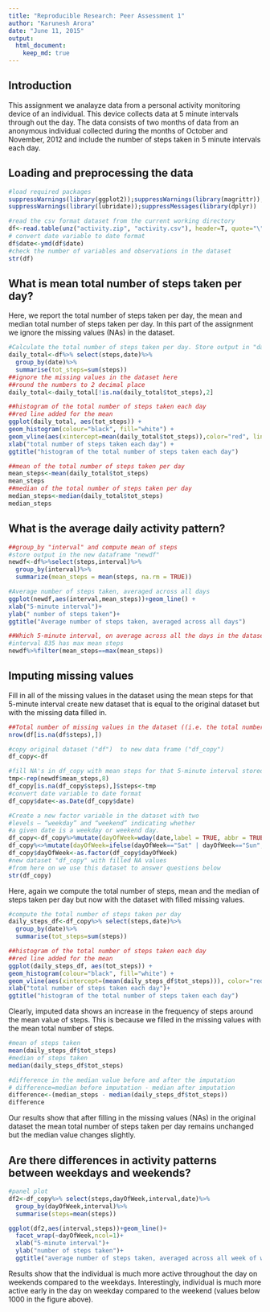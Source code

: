 ```yaml
---
title: "Reproducible Research: Peer Assessment 1"
author: "Karunesh Arora"
date: "June 11, 2015"
output: 
  html_document:
    keep_md: true
---
```

## Introduction

This assignment we analayze data from a personal activity monitoring device of an individual. This device collects data at 5 minute intervals through out the day. The data consists of two months of data from an anonymous individual collected during the months of October and November, 2012 and include the number of steps taken in 5 minute intervals each day.

## Loading and preprocessing the data
```r
#load required packages
suppressWarnings(library(ggplot2));suppressWarnings(library(magrittr));
suppressWarnings(library(lubridate));suppressMessages(library(dplyr))

#read the csv format dataset from the current working directory
df<-read.table(unz("activity.zip", "activity.csv"), header=T, quote="\"", sep=",")
# convert date variable to date format
df$date<-ymd(df$date)
#check the number of variables and observations in the dataset 
str(df)
```
## What is mean total number of steps taken per day?
Here, we report the total number of steps taken per day, the mean and median total number of steps taken per day. In this part of the assignment we ignore the missing values (NAs) in the dataset.

```r
#Calculate the total number of steps taken per day. Store output in "daily_total" variable
daily_total<-df%>% select(steps,date)%>%
  group_by(date)%>%
  summarise(tot_steps=sum(steps))
##ignore the missing values in the dataset here
##round the numbers to 2 decimal place
daily_total<-daily_total[!is.na(daily_total$tot_steps),2]
```

```r
##histogram of the total number of steps taken each day
##red line added for the mean
ggplot(daily_total, aes(tot_steps)) +
geom_histogram(colour="black", fill="white") +
geom_vline(aes(xintercept=mean(daily_total$tot_steps)),color="red", linetype="dashed",size=1)+
xlab("total number of steps taken each day") + 
ggtitle("histogram of the total number of steps taken each day")
```

```r
##mean of the total number of steps taken per day
mean_steps<-mean(daily_total$tot_steps)
mean_steps
##median of the total number of steps taken per day
median_steps<-median(daily_total$tot_steps)
median_steps
```

## What is the average daily activity pattern?
```r
##group_by "interval" and compute mean of steps 
#store output in the new dataframe "newdf"
newdf<-df%>%select(steps,interval)%>%
  group_by(interval)%>%
  summarize(mean_steps = mean(steps, na.rm = TRUE))
```

```r
#Average number of steps taken, averaged across all days
ggplot(newdf,aes(interval,mean_steps))+geom_line() + 
xlab("5-minute interval")+
ylab(" number of steps taken")+
ggtitle("Average number of steps taken, averaged across all days")
```

```r
##Which 5-minute interval, on average across all the days in the dataset, contains the maximum number of steps?
#interval 835 has max mean steps
newdf%>%filter(mean_steps==max(mean_steps))
```

## Imputing missing values
Fill in all of the missing values in the dataset using the mean steps for that 5-minute interval
create new dataset that is equal to the original dataset but with the missing data filled in.
```r
##Total number of missing values in the dataset ((i.e. the total number of rows with NAs))
nrow(df[is.na(df$steps),])
```

```r
#copy original dataset ("df")  to new data frame ("df_copy")
df_copy<-df

#fill NA's in df_copy with mean steps for that 5-minute interval stored in "mean_steps"
tmp<-rep(newdf$mean_steps,8)
df_copy[is.na(df_copy$steps),]$steps<-tmp
#convert date variable to date format
df_copy$date<-as.Date(df_copy$date)

#Create a new factor variable in the dataset with two 
#levels – “weekday” and “weekend” indicating whether
#a given date is a weekday or weekend day.
df_copy<-df_copy%>%mutate(dayOfWeek=wday(date,label = TRUE, abbr = TRUE))
df_copy%<>%mutate(dayOfWeek=ifelse(dayOfWeek=="Sat" | dayOfWeek=="Sun","weekend","weekday"))
df_copy$dayOfWeek<-as.factor(df_copy$dayOfWeek)
#new dataset "df_copy" with filled NA values
#from here on we use this dataset to answer questions below
str(df_copy)
```

Here, again we compute the total number of steps, mean and the median of steps taken per day but
now with the dataset with filled missing values.
```r
#compute the total number of steps taken per day
daily_steps_df<-df_copy%>% select(steps,date)%>%
  group_by(date)%>%
  summarise(tot_steps=sum(steps))
```

```r
##histogram of the total number of steps taken each day
##red line added for the mean
ggplot(daily_steps_df, aes(tot_steps)) +
geom_histogram(colour="black", fill="white") +
geom_vline(aes(xintercept=(mean(daily_steps_df$tot_steps))), color="red", linetype="dashed",size=1)+
xlab("total number of steps taken each day")+ 
ggtitle("histogram of the total number of steps taken each day")
```

Clearly, imputed data shows an increase in the frequency of steps around the mean value of steps. This is because we filled in the missing values with the mean total number of steps.
```r
#mean of steps taken
mean(daily_steps_df$tot_steps)
#median of steps taken
median(daily_steps_df$tot_steps)

#difference in the median value before and after the imputation 
# difference=median before imputation - median after imputation
difference<-(median_steps - median(daily_steps_df$tot_steps))
difference
```
Our results show that after filling in the missing values (NAs) in the original dataset the 
mean total number of steps taken per day remains unchanged but the median value changes
slightly.

## Are there differences in activity patterns between weekdays and weekends?
```r
#panel plot
df2<-df_copy%>% select(steps,dayOfWeek,interval,date)%>%
  group_by(dayOfWeek,interval)%>%
  summarise(steps=mean(steps))

ggplot(df2,aes(interval,steps))+geom_line()+
  facet_wrap(~dayOfWeek,ncol=1)+
  xlab("5-minute interval")+
  ylab("number of steps taken")+
  ggtitle("average number of steps taken, averaged across all week of weekend days")
```

Results show that the individual is much more active throughout the day on weekends compared to the weekdays. Interestingly, individual is much more active early in the day on weekday compared to the weekend (values below 1000 in the figure above).

